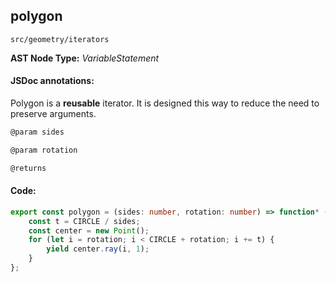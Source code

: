 
<Meta title="src/geometry/iterators" />

## polygon
`src/geometry/iterators`

**AST Node Type:** *VariableStatement*

#### JSDoc annotations:

Polygon is a **reusable** iterator. It is designed this way to reduce the need to preserve arguments.

```bash
@param sides

@param rotation

@returns
```

#### Code:

```ts
export const polygon = (sides: number, rotation: number) => function* (): Generator<Vector> {
    const t = CIRCLE / sides;
    const center = new Point();
    for (let i = rotation; i < CIRCLE + rotation; i += t) {
        yield center.ray(i, 1);
    }
};

```

